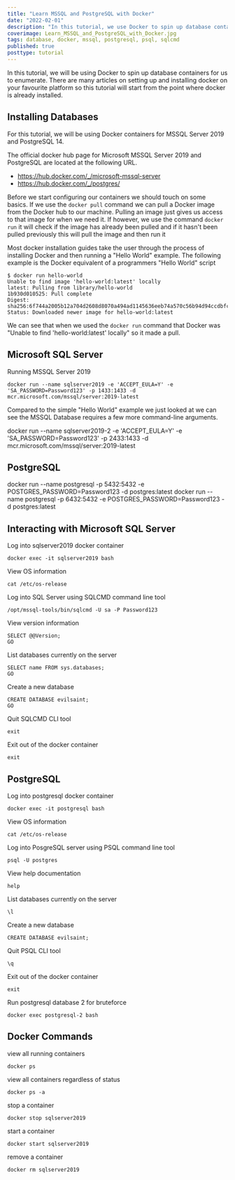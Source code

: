 ```yaml
---
title: "Learn MSSQL and PostgreSQL with Docker"
date: "2022-02-01"
description: "In this tutorial, we use Docker to spin up database containers for us to practice our enumeration skills. At the end of this tutorial you will have run MSSQL Server 2019 from Microsoft and PostgreSQL inside docker container and enumerated them with `sqlcmd` and `psql` commands."
coverimage: Learn_MSSQL_and_PostgreSQL_with_Docker.jpg
tags: database, docker, mssql, postgresql, psql, sqlcmd
published: true
posttype: tutorial
---
```


In this tutorial, we will be using Docker to spin up database containers for us to enumerate. There are many articles on setting up and installing docker on your favourite platform so this tutorial will start from the point where docker is already installed. 

## Installing Databases

For this tutorial, we will be using Docker containers for MSSQL Server 2019 and PostgreSQL 14.

The official docker hub page for Microsoft MSSQL Server 2019 and PostgreSQL are located at the following URL. 

* https://hub.docker.com/_/microsoft-mssql-server
* https://hub.docker.com/_/postgres/

Before we start configuring our containers we should touch on some basics.  If we use the `docker pull` command we can pull a Docker image from the Docker hub to our machine. Pulling an image just gives us access to that image for when we need it. If however, we use the command `docker run` it will check if the image has already been pulled and if it hasn't been pulled previously this will pull the image and then run it

Most docker installation guides take the user through the process of installing Docker and then running a "Hello World" example. The following example is the Docker equivalent of a programmers "Hello World" script

```
$ docker run hello-world
Unable to find image 'hello-world:latest' locally
latest: Pulling from library/hello-world
1b930d010525: Pull complete 
Digest: sha256:6f744a2005b12a704d2608d8070a494ad1145636eeb74a570c56b94d94ccdbfc
Status: Downloaded newer image for hello-world:latest
```

We can see that when we used the `docker run` command that Docker was "Unable to find 'hello-world:latest' locally" so it made a pull. 

## Microsoft SQL Server

Running MSSQL Server 2019
```
docker run --name sqlserver2019 -e 'ACCEPT_EULA=Y' -e 'SA_PASSWORD=Password123' -p 1433:1433 -d mcr.microsoft.com/mssql/server:2019-latest
```

Compared to the simple "Hello World" example we just looked at we can see the MSSQL Database requires a few more command-line arguments. 


docker run --name sqlserver2019-2 -e 'ACCEPT_EULA=Y' -e 'SA_PASSWORD=Password123' -p 2433:1433 -d mcr.microsoft.com/mssql/server:2019-latest

## PostgreSQL


docker run --name postgresql -p 5432:5432 -e POSTGRES_PASSWORD=Password123 -d postgres:latest
docker run --name postgresql -p 6432:5432 -e POSTGRES_PASSWORD=Password123 -d postgres:latest


## Interacting with Microsoft SQL Server

Log into sqlserver2019 docker container
```
docker exec -it sqlserver2019 bash
```

View OS information
```
cat /etc/os-release
```

Log into SQL Server using SQLCMD command line tool
```
/opt/mssql-tools/bin/sqlcmd -U sa -P Password123
```

View version information
```
SELECT @@Version;
GO
```

List databases currently on the server
```
SELECT name FROM sys.databases;
GO
```

Create a new database
```
CREATE DATABASE evilsaint;
GO
```

Quit SQLCMD CLI tool
```
exit
```

Exit out of the docker container
```
exit
```

## PostgreSQL

Log into postgresql docker container
```
docker exec -it postgresql bash
```

View OS information
```
cat /etc/os-release
```

Log into PosgreSQL server using PSQL command line tool
```
psql -U postgres
```

View help documentation
```
help
```

List databases currently on the server
```
\l
```

Create a new database
```
CREATE DATABASE evilsaint;
```

Quit PSQL CLI tool
```
\q
```

Exit out of the docker container
```
exit
```

Run postgresql database 2 for bruteforce
```
docker exec postgresql-2 bash
```



## Docker Commands

view all running containers
```
docker ps
```

view all containers regardless of status
```
docker ps -a
```

stop a container
```
docker stop sqlserver2019
```

start a container
```
docker start sqlserver2019
```

remove a container
```
docker rm sqlserver2019
```